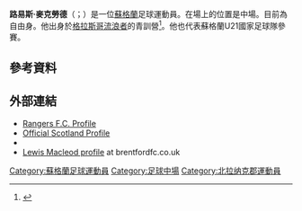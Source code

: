 {{Infobox football biography
| name = Lewis Macleod
| image = 
| image_size = 
| caption = 
| fullname = Lewis Macleod<ref>{{cite web |url=https://www.efl.com/siteassets/efl-documents/efl-professional-retain-list--free-transfers---2017-18.pdf |title=Club list of registered players: As at 19th May 2018: Brentford |publisher=English Football League |format=PDF |page=8 |accessdate=16 June 2018 |archive-date=2018-06-15 |archive-url=https://web.archive.org/web/20180615205339/https://www.efl.com/siteassets/efl-documents/efl-professional-retain-list--free-transfers---2017-18.pdf |dead-url=no }}</ref>
| birth_date = {{birth date and age|1994|06|16|df=yes}}
| birth_place = [[蘇格蘭|蘇格蘭]][[威蕭|威蕭]]
| height = {{convert|5|ft|10|in|m|2|abbr=on}}
| position = [[中場|中場]]
| currentclub =
| clubnumber = 
| youthyears1 = 
| youthclubs1 = Newmains Hammers
| youthyears2 = 
| youthclubs2 = [[利文斯顿足球俱乐部|利雲斯頓]]
| youthyears3 = 2004–2012
| youthclubs3 = Rangers
| years1 = 2012–2015
| clubs1 = [[流浪者足球俱乐部|格拉斯哥流浪]]
| caps1 = 52
| goals1 = 11
| years2 = 2015–2019
| clubs2 = [[布伦特福德足球俱乐部|賓福特]]
| caps2 = 41
| goals2 = 4
| years3 = 2019–2020
| clubs3 = [[威根竞技足球俱乐部|韋根]]
| caps3 = 12
| goals3 = 0
| years4 = 2020–2021
| clubs4 = [[普利茅斯足球俱乐部|普利茅夫]]
| caps4 = 15
| goals4 = 0
| nationalyears1 = 2009–2010
| nationalteam1 = 蘇格蘭U16
| nationalcaps1 = 6
| nationalgoals1 = 0
| nationalyears2 = 2010–2011
| nationalteam2 = 蘇格蘭U17
| nationalcaps2 = 13
| nationalgoals2 = 0
| nationalyears3 = 2012
| nationalteam3 = 蘇格蘭U18
| nationalcaps3 = 2
| nationalgoals3 = 1
| nationalyears4 = 2012–2013
| nationalteam4 = 蘇格蘭U19
| nationalcaps4 = 6
| nationalgoals4 = 2
| nationalyears5 = 2012
| nationalteam5 = [[蘇格蘭21歲以下足球代表隊|蘇格蘭U21]]
| nationalcaps5 = 8
| nationalgoals5 = 2
| pcupdate = 11:52, 1 July 2021 (UTC)
}}

'''路易斯·麥克勞德'''（{{lang-en|Lewis Macleod}}；{{bd|1994年|6月16日}}）是一位[[蘇格蘭|蘇格蘭]]足球運動員。在場上的位置是中場。目前為自由身。他出身於[[格拉斯哥流浪者|格拉斯哥流浪者]]的青訓營<ref>{{cite news|last=Jack|first=Chris|title=Rangers babe Lewis is on Macleod nine|url=http://www.eveningtimes.co.uk/rangers/rangers-babe-lewis-is-on-macleod-nine-110255n.19700215|accessdate=18 December 2012|work=Evening Times|date=18 December 2012|archive-date=2014-12-30|archive-url=https://web.archive.org/web/20141230153132/http://www.eveningtimes.co.uk/rangers/rangers-babe-lewis-is-on-macleod-nine-110255n.19700215|dead-url=no}}</ref>。他也代表蘇格蘭U21國家足球隊參賽。

==參考資料==
{{Reflist}}

==外部連結==
*[https://web.archive.org/web/20141008202105/http://www.rangers.co.uk/teams/first-team/item/419-lewis-macleod Rangers F.C. Profile]
*[http://www.scottishfa.co.uk/football_player_profile.cfm?page=2492&playerID=68712&squadID=5 Official Scotland Profile] {{Wayback|url=http://www.scottishfa.co.uk/football_player_profile.cfm?page=2492&playerID=68712&squadID=5 |date=20160425052010 }}
*{{Soccerbase|64745}}
* [https://web.archive.org/web/20150929174025/http://www.brentfordfc.co.uk/team/player-profile/lewis-macleod/4 Lewis Macleod profile] at brentfordfc.co.uk

{{DEFAULTSORT:Macleod, Lewis}}
[[Category:蘇格蘭足球運動員|Category:蘇格蘭足球運動員]]
[[Category:足球中場|Category:足球中場]]
[[Category:北拉纳克郡運動員|Category:北拉纳克郡運動員]]